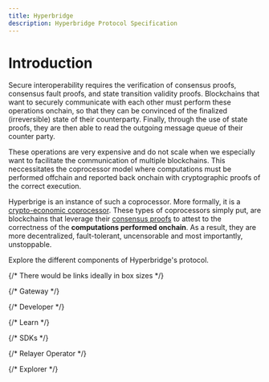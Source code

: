 ```yaml
---
title: Hyperbridge
description: Hyperbridge Protocol Specification
---
```


# Introduction

Secure interoperability requires the verification of consensus proofs, consensus fault proofs, and state transition validity proofs. Blockchains that want to securely communicate with each other must perform these operations onchain, so that they can be convinced of the finalized (irreversible) state of their counterparty. Finally, through the use of state proofs, they are then able to read the outgoing message queue of their counter party.

These operations are very expensive and do not scale when we especially want to facilitate the communication of multiple blockchains. This neccessitates the coprocessor model where computations must be performed offchain and reported back onchain with cryptographic proofs of the correct execution.

Hyperbrige is an instance of such a coprocessor. More formally, it is a [crypto-economic coprocessor](https://blog.polytope.technology/cryptoeconomic-coprocessors). These types of coprocessors simply put, are blockchains that leverage their [consensus proofs](https://research.polytope.technology/consensus-proofs) to attest to the correctness of the **computations performed onchain**. As a result, they are more decentralized, fault-tolerant, uncensorable and most importantly, unstoppable.

Explore the different components of Hyperbridge's protocol.

{/* There would be links ideally in box sizes */}

{/* Gateway */}

{/* Developer */}

{/* Learn */}

{/* SDKs */}

{/* Relayer Operator */}

{/* Explorer */}





